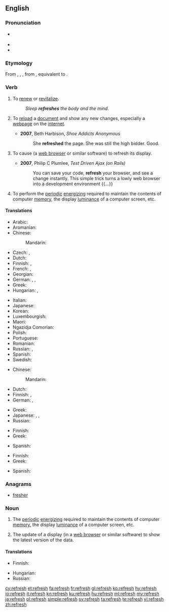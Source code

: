 ==English==

===Pronunciation===
* {{a|UK}} {{IPA|/ɹiˈfɹɛʃ/|lang=en}}
* {{audio|en-us-refresh.ogg|Audio (US)|lang=en}}
* {{rhymes|ɛʃ|lang=en}}

===Etymology===
From {{etyl|enm|en}} {{m|enm|refreshen}}, {{m|enm|refreschen}}, {{m|enm|refrisschen}}, from {{etyl|fro|en}} {{m|fro|refrescher}} {{gloss|"to refresh"; > Modern French {{m|fr|rafraîchir}}}}, equivalent to {{prefix|re|fresh|lang=en}}.

===Verb===
{{wikipedia}}
{{en-verb|es}}

# To [[renew]] or [[revitalize]].
#: ''Sleep '''refreshes''' the body and the mind.''
# {{label|en|computing}} To [[reload]] a [[document]] and show any new changes, especially a [[webpage]] on the [[internet]].
#* '''2007''', Beth Harbison, ''Shoe Addicts Anonymous''
#*: She '''refreshed''' the page. She was still the high bidder. Good.
# {{label|en|computing}} To cause (a [[web browser]] or similar software) to refresh its display.
#* '''2007''', Philip C Plumlee, ''Test Driven Ajax (on Rails)''
#*: You can save your code, '''refresh''' your browser, and see a change instantly. This simple trick turns a lowly web browser into a development environment {{...}}
# To perform the [[periodic]] [[energize|energizing]] required to maintain the contents of computer [[memory]], the display [[luminance]] of a computer screen, etc.<!--Or TV screen, or portable DVD player, or... -->

====Translations====
{{trans-top|to renew or revitalize}}
* Arabic: {{t|ar|جَدَّدَ}}
* Aromanian: {{t|rup|mpruspitedz}}
* Chinese:
*: Mandarin: {{t+|cmn|提神|tr=tíshén|sc=Hans}}
* Czech: {{t|cs|občerstvit}}, {{t|cs|osvěžit}}
* Dutch: {{t|nl|verfrissen}}
* Finnish: {{t|fi|virkistää}}, {{t|fi|piristää}}
* French: {{t+|fr|revigorer}}, {{t+|fr|rafraîchir}}
* Georgian: {{t|ka|განახლება}}
* German: {{t+|de|erfrischen}}, {{t+|de|erquicken}}, {{t|de|auffrischen}}
* Greek: {{t+|el|ανανεώνω}}
* Hungarian: {{t+|hu|felüdít}}, {{t+|hu|felfrissít}}
{{trans-mid}}
* Italian: {{t|it|rinfrescare}}
* Japanese: {{t|ja|爽やか|tr=さわやかにする, sawayaka ni suru|alt=爽やかにする|sc=Jpan}}
* Korean: {{t|ko|새롭게|alt=새롭게 하다|sc=Kore}}
* Luxembourgish: {{t|lb|erfrëschen}}
* Maori: {{t|mi|tāmata}}
* Ngazidja Comorian: {{t|zdj|ɓuruɗisha|tr=uburudisha|alt=uɓuruɗisha}}
* Polish: {{t+|pl|odświeżyć}}
* Portuguese: {{t+|pt|refrescar}}
* Romanian: {{t+|ro|împrospăta}}
* Russian: {{t+|ru|освежа́ть|impf}}, {{t+|ru|обновля́ть|impf}}
* Spanish: {{t+|es|refrescar}}
* Swedish: {{t|sv|uppfriska}}
{{trans-bottom}}

{{trans-top|to reload a document}}
* Chinese:
*: Mandarin: {{t+|cmn|刷新|tr=shuāxīn|sc=Hani}}
* Dutch: {{t|nl|een webpagina herladen}}
* Finnish: {{t+|fi|päivittää}}, {{t|fi|[[ladata]] [[uudelleen]]}}
* German: {{t+|de|aktualisieren}}, {{t|de|neu laden}}
{{trans-mid}}
* Greek: {{t+|el|ανανεώνω}}
* Japanese: {{t+|ja|リフレッシュ|tr=rifuresshu suru|alt=リフレッシュする|sc=Jpan}}, {{t|ja|再読み込み|tr=さいよみこみする, saiyomikomi suru|alt=再読み込みする|sc=Jpan}}, {{t+|ja|更新|alt=更新する|sc=Jpan|tr=kōshin suru}}
* Russian: {{t+|ru|обновля́ть|impf}}
{{trans-bottom}}

{{trans-top|computing: to cause to refresh a display}}
* Finnish: {{t+|fi|päivittää}}
* Greek: {{t+|el|ανανεώνω}}
{{trans-mid}}
* Spanish: {{t+|es|refrescar}}
{{trans-bottom}}

{{trans-top|to perform periodic energizing}}
* Finnish: {{t|fi|virkistää}}
* Greek: {{t+|el|ανανεώνω}}
{{trans-mid}}
* Spanish: {{t+|es|refrescar}}
{{trans-bottom}}

===Anagrams===
* [[fresher#English|fresher]]

===Noun===
{{en-noun|es}}

# The [[periodic]] [[energize|energizing]] required to maintain the contents of computer [[memory]], the display [[luminance]] of a computer screen, etc.<!--Or TV screen, or portable DVD player, or... -->
# {{label|en|computing}} The update of a display (in a [[web browser]] or similar software) to show the latest version of the data.

====Translations====
{{trans-top|update of a display}}
* Finnish: {{t+|fi|päivitys}}
{{trans-mid}}
* Hungarian: {{t|hu|frissítés}}
* Russian: {{t+|ru|обновле́ние|n}}
{{trans-bottom}}

[[cy:refresh]]
[[et:refresh]]
[[fa:refresh]]
[[fr:refresh]]
[[gl:refresh]]
[[ko:refresh]]
[[hy:refresh]]
[[io:refresh]]
[[it:refresh]]
[[kn:refresh]]
[[ku:refresh]]
[[hu:refresh]]
[[ml:refresh]]
[[my:refresh]]
[[ja:refresh]]
[[pl:refresh]]
[[simple:refresh]]
[[sv:refresh]]
[[ta:refresh]]
[[te:refresh]]
[[vi:refresh]]
[[zh:refresh]]
